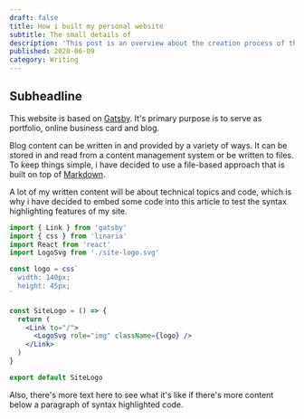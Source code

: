 ```yaml
---
draft: false
title: How i built my personal website
subtitle: The small details of
description: 'This post is an overview about the creation process of this site. It will explain the technologies used, the obstacles faced and the solutions found.'
published: 2020-06-09
category: Writing
---
```


## Subheadline

This website is based on [Gatsby](https://gatsbyjs.org/). It's primary purpose is to serve as portfolio, online business card and blog.

Blog content can be written in and provided by a variety of ways. It can be stored in and read from a content management system or be written to files. To keep things simple, i have decided to use a file-based approach that is built on top of [Markdown](https://www.markdownguide.org/basic-syntax/).

A lot of my written content will be about technical topics and code, which is why i have decided to embed some code into this article to test the syntax highlighting features of my site.

```jsx
import { Link } from 'gatsby'
import { css } from 'linaria'
import React from 'react'
import LogoSvg from './site-logo.svg'

const logo = css`
  width: 140px;
  height: 45px;
`

const SiteLogo = () => {
  return (
    <Link to="/">
      <LogoSvg role="img" className={logo} />
    </Link>
  )
}

export default SiteLogo
```

Also, there's more text here to see what it's like if there's more content below a paragraph of syntax highlighted code.
